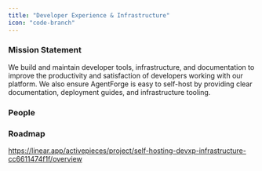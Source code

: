 ```yaml
---
title: "Developer Experience & Infrastructure"
icon: "code-branch"
---
```


### Mission Statement

We build and maintain developer tools, infrastructure, and documentation to improve the productivity and satisfaction of developers working with our platform. We also ensure AgentForge is easy to self-host by providing clear documentation, deployment guides, and infrastructure tooling.

### People

<CardGroup col={3}>
<Snippet file="profile/hazem.mdx" />
<Snippet file="profile/khaled.mdx" />
<Snippet file="profile/mo.mdx" />
<Snippet file="profile/kishan.mdx" />
</CardGroup>

### Roadmap

https://linear.app/activepieces/project/self-hosting-devxp-infrastructure-cc6611474f1f/overview